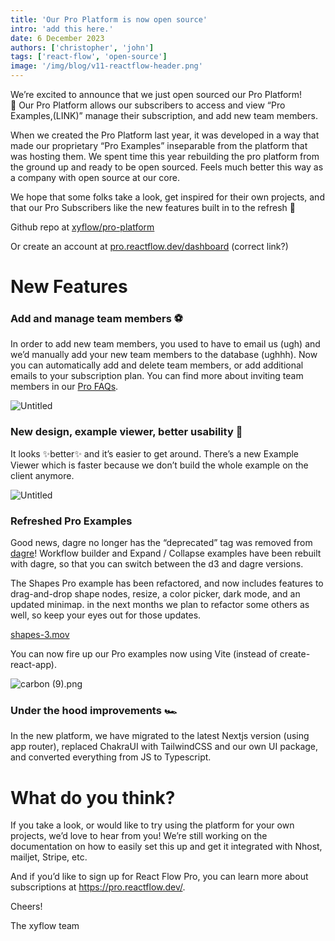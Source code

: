 ```yaml
---
title: 'Our Pro Platform is now open source'
intro: 'add this here.'
date: 6 December 2023
authors: ['christopher', 'john']
tags: ['react-flow', 'open-source']
image: '/img/blog/v11-reactflow-header.png'
---
```



<BlogPostLayout>

We’re excited to announce that we just open sourced our Pro Platform! 🎉 Our Pro Platform allows our subscribers to access and view “Pro Examples,(LINK)” manage their subscription, and add new team members.

When we created the Pro Platform last year, it was developed in a way that made our proprietary “Pro Examples” inseparable from the platform that was hosting them. We spent time this year rebuilding the pro platform from the ground up and ready to be open sourced. Feels much better this way as a company with open source at our core.

We hope that some folks take a look, get inspired for their own projects, and that our Pro Subscribers like the new features built in to the refresh 💫

Github repo at [xyflow/pro-platform](https://github.com/xyflow/pro-platform)

Or create an account at [pro.reactflow.dev/dashboard](https://pro.reactflow.dev/dashboard) (correct link?)

# New Features

### Add and manage team members ⚽️

In order to add new team members, you used to have to email us (ugh) and we’d manually add your new team members to the database (ughhh). Now you can automatically add and delete team members, or add additional emails to your subscription plan. You can find more about inviting team members in our [Pro FAQs](https://reactflow.dev/pro).

![Untitled](https://prod-files-secure.s3.us-west-2.amazonaws.com/d2a92f9d-ed0b-4bf7-88ed-335b76d8d166/d4a6cf1b-a33c-4461-b66a-b8f2b8697dd5/Untitled.png)

### New design, example viewer, better usability 🪩

It looks ✨better✨ and it’s easier to get around. There’s a new Example Viewer which is faster because we don’t build the whole example on the client anymore.

![Untitled](https://prod-files-secure.s3.us-west-2.amazonaws.com/d2a92f9d-ed0b-4bf7-88ed-335b76d8d166/d61bdc85-3683-45bb-a88d-bf0057bdf31e/Untitled.png)

### Refreshed Pro Examples

Good news, dagre no longer has the “deprecated” tag was removed from [dagre](https://github.com/dagrejs/dagre)! Workflow builder and Expand / Collapse examples have been rebuilt with dagre, so that you can switch between the d3 and dagre versions.

The Shapes Pro example has been refactored, and now includes features to drag-and-drop shape nodes, resize, a color picker, dark mode, and an updated minimap. in the next months we plan to refactor some others as well, so keep your eyes out for those updates.

[shapes-3.mov](https://prod-files-secure.s3.us-west-2.amazonaws.com/d2a92f9d-ed0b-4bf7-88ed-335b76d8d166/6f5c98c5-1b14-4003-8f3a-01e7e4bc5474/shapes-3.mov)

You can now fire up our Pro examples now using Vite (instead of create-react-app).

![carbon (9).png](<https://prod-files-secure.s3.us-west-2.amazonaws.com/d2a92f9d-ed0b-4bf7-88ed-335b76d8d166/69206949-e8e5-4d94-adbc-c4e7b2b7b30b/carbon_(9).png>)

### Under the hood improvements 🏎

In the new platform, we have migrated to the latest Nextjs version (using app router), replaced ChakraUI with TailwindCSS and our own UI package, and converted everything from JS to Typescript.

# What do you think?

If you take a look, or would like to try using the platform for your own projects, we’d love to hear from you! We’re still working on the documentation on how to easily set this up and get it integrated with Nhost, mailjet, Stripe, etc.

And if you’d like to sign up for React Flow Pro, you can learn more about subscriptions at https://pro.reactflow.dev/.

Cheers!

The xyflow team

</BlogPostLayout>
